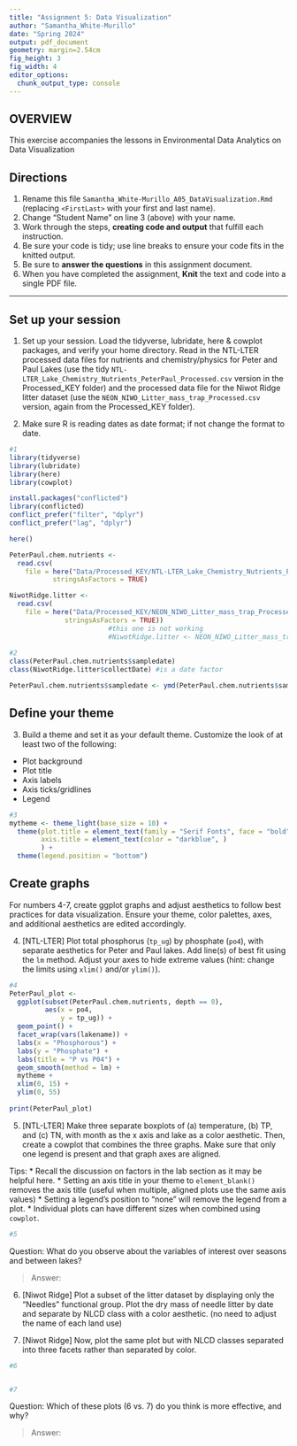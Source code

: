 ```yaml
---
title: "Assignment 5: Data Visualization"
author: "Samantha_White-Murillo"
date: "Spring 2024"
output: pdf_document
geometry: margin=2.54cm
fig_height: 3
fig_width: 4
editor_options: 
  chunk_output_type: console
---
```


## OVERVIEW

This exercise accompanies the lessons in Environmental Data Analytics on Data Visualization 

## Directions
1. Rename this file `Samantha_White-Murillo_A05_DataVisualization.Rmd` (replacing `<FirstLast>` with your first and last name).
2. Change "Student Name" on line 3 (above) with your name.
3. Work through the steps, **creating code and output** that fulfill each instruction.
4. Be sure your code is tidy; use line breaks to ensure your code fits in the knitted output.
5. Be sure to **answer the questions** in this assignment document.
6. When you have completed the assignment, **Knit** the text and code into a single PDF file.

---

## Set up your session 

1. Set up your session. Load the tidyverse, lubridate, here & cowplot packages, and verify your home directory. Read in the NTL-LTER processed data files for nutrients and chemistry/physics for Peter and Paul Lakes (use the tidy `NTL-LTER_Lake_Chemistry_Nutrients_PeterPaul_Processed.csv` version in the Processed_KEY folder) and the processed data file for the Niwot Ridge litter dataset (use the `NEON_NIWO_Litter_mass_trap_Processed.csv` version, again from the Processed_KEY folder). 

2. Make sure R is reading dates as date format; if not change the format to date.

```r
#1 
library(tidyverse)
library(lubridate)
library(here)
library(cowplot)

install.packages("conflicted")
library(conflicted)
conflict_prefer("filter", "dplyr")
conflict_prefer("lag", "dplyr")

here()

PeterPaul.chem.nutrients <- 
  read.csv(
    file = here("Data/Processed_KEY/NTL-LTER_Lake_Chemistry_Nutrients_PeterPaul_Processed.csv"), 
           stringsAsFactors = TRUE)

NiwotRidge.litter <- 
  read.csv(
    file = here("Data/Processed_KEY/NEON_NIWO_Litter_mass_trap_Processed.csv", 
              stringsAsFactors = TRUE))
                         #this one is not working
                         #NiwotRidge.litter <- NEON_NIWO_Litter_mass_trap_Processed
  
#2 
class(PeterPaul.chem.nutrients$sampledate)
class(NiwotRidge.litter$collectDate) #is a date factor

PeterPaul.chem.nutrients$sampledate <- ymd(PeterPaul.chem.nutrients$sampledate)

```
## Define your theme
3. Build a theme and set it as your default theme. Customize the look of at least two of the following: 
 * Plot background
 * Plot title
 * Axis labels
 * Axis ticks/gridlines
 * Legend

```r
#3
mytheme <- theme_light(base_size = 10) +
  theme(plot.title = element_text(family = "Serif Fonts", face = "bold", size = 20, color = "purple"),
        axis.title = element_text(color = "darkblue", )
        ) +
  theme(legend.position = "bottom")

```

## Create graphs
For numbers 4-7, create ggplot graphs and adjust aesthetics to follow best practices for data visualization. Ensure your theme, color palettes, axes, and additional aesthetics are edited accordingly.

4. [NTL-LTER] Plot total phosphorus (`tp_ug`) by phosphate (`po4`), with separate aesthetics for Peter and Paul lakes. Add line(s) of best fit using the `lm` method. Adjust your axes to hide extreme values (hint: change the limits using `xlim()` and/or `ylim()`).

```r
#4 
PeterPaul_plot <- 
  ggplot(subset(PeterPaul.chem.nutrients, depth == 0),
         aes(x = po4, 
             y = tp_ug)) +
  geom_point() +
  facet_wrap(vars(lakename)) +
  labs(x = "Phosphorous") +
  labs(y = "Phosphate") +
  labs(title = "P vs P04") +
  geom_smooth(method = lm) +
  mytheme +
  xlim(0, 15) +
  ylim(0, 55)
  
print(PeterPaul_plot)

```


5. [NTL-LTER] Make three separate boxplots of (a) temperature, (b) TP, and (c) TN, with month as the x axis and lake as a color aesthetic. Then, create a cowplot that combines the three graphs. Make sure that only one legend is present and that graph axes are aligned. 

Tips:
* Recall the discussion on factors in the lab section as it may be helpful here. 
* Setting an axis title in your theme to `element_blank()` removes the axis title (useful when multiple, aligned plots use the same axis values)
* Setting a legend's position to "none" will remove the legend from a plot.
* Individual plots can have different sizes when combined using `cowplot`.

```r
#5 

```

Question: What do you observe about the variables of interest over seasons and between lakes? 

> Answer: 

6. [Niwot Ridge] Plot a subset of the litter dataset by displaying only the "Needles" functional group. Plot the dry mass of needle litter by date and separate by NLCD class with a color aesthetic. (no need to adjust the name of each land use)

7. [Niwot Ridge] Now, plot the same plot but with NLCD classes separated into three facets rather than separated by color. 

```r
#6


#7


```
Question: Which of these plots (6 vs. 7) do you think is more effective, and why? 

> Answer: